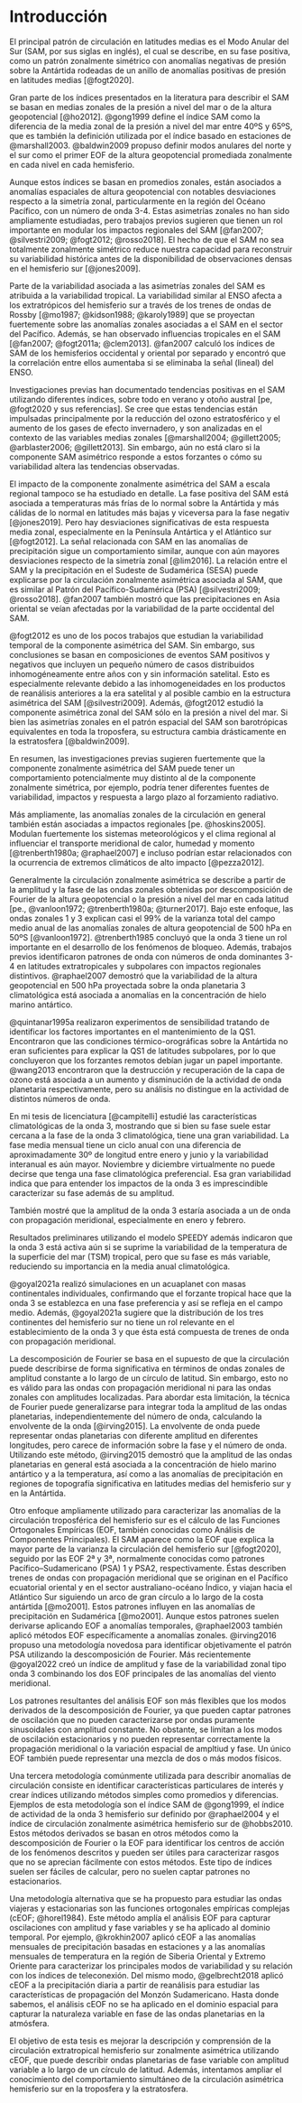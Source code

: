 # Introducción


El principal patrón de circulación en latitudes medias es el Modo Anular del Sur (SAM, por sus siglas en inglés), el cual se describe, en su fase positiva, como un patrón zonalmente simétrico con anomalías negativas de presión sobre la Antártida rodeadas de un anillo de anomalías positivas de presión en latitudes medias [@fogt2020].

Gran parte de los índices presentados en la literatura para describir el SAM se basan en medias zonales de la presión a nivel del mar o de la altura geopotencial [@ho2012].
@gong1999 define el índice SAM como la diferencia de la media zonal de la presión a nivel del mar entre 40ºS y 65ºS, que es también la definición utilizada por el índice basado en estaciones de @marshall2003.
@baldwin2009 propuso definir modos anulares del norte y el sur como el primer EOF de la altura geopotencial promediada zonalmente en cada nivel en cada hemisferio.

Aunque estos índices se basan en promedios zonales, están asociados a anomalías espaciales de altura geopotencial con notables desviaciones respecto a la simetría zonal, particularmente en la región del Océano Pacífico, con un número de onda 3-4.
Estas asimetrías zonales no han sido ampliamente estudiadas, pero trabajos previos sugieren que tienen un rol importante en modular los impactos regionales del SAM [@fan2007; @silvestri2009; @fogt2012; @rosso2018].
El hecho de que el SAM no sea totalmente zonalmente simétrico reduce nuestra capacidad para reconstruir su variabilidad histórica antes de la disponibilidad de observaciones densas en el hemisferio sur [@jones2009].

Parte de la variabilidad asociada a las asimetrías zonales del SAM es atribuida a la variabilidad tropical.
La variabilidad similar al ENSO afecta a los extratrópicos del hemisferio sur a través de los trenes de ondas de Rossby [@mo1987; @kidson1988; @karoly1989] que se proyectan fuertemente sobre las anomalías zonales asociadas a el SAM en el sector del Pacífico.
Además, se han observado influencias tropicales en el SAM [@fan2007; @fogt2011a; @clem2013].
@fan2007 calculó los índices de SAM de los hemisferios occidental y oriental por separado y encontró que la correlación entre ellos aumentaba si se eliminaba la señal (lineal) del ENSO.

Investigaciones previas han documentado tendencias positivas en el SAM utilizando diferentes índices, sobre todo en verano y otoño austral [pe, @fogt2020 y sus referencias].
Se cree que estas tendencias están impulsadas principalmente por la reducción del ozono estratosférico y el aumento de los gases de efecto invernadero, y son analizadas en el contexto de las variables medias zonales [@marshall2004; @gillett2005; @arblaster2006; @gillett2013].
Sin embargo, aún no está claro si la componente SAM asimétrico responde a estos forzantes o cómo su variabilidad altera las tendencias observadas.

El impacto de la componente zonalmente asimétrica del SAM a escala regional tampoco se ha estudiado en detalle.
La fase positiva del SAM está asociada a temperaturas más frías de lo normal sobre la Antártida y más cálidas de lo normal en latitudes más bajas y viceversa para la fase negativ [@jones2019].
Pero hay desviaciones significativas de esta respuesta media zonal, especialmente en la Península Antártica y el Atlántico sur [@fogt2012].
La señal relacionada con SAM en las anomalías de precipitación sigue un comportamiento similar, aunque con aún mayores desviaciones respecto de la simetría zonal [@lim2016].
La relación entre el SAM y la precipitación en el Sudeste de Sudamérica (SESA) puede explicarse por la circulación zonalmente asimétrica asociada al SAM, que es similar al Patrón del Pacífico-Sudamérica (PSA) [@silvestri2009; @rosso2018].
@fan2007 también mostró que las precipitaciones en Asia oriental se veían afectadas por la variabilidad de la parte occidental del SAM.

@fogt2012 es uno de los pocos trabajos que estudian la variabilidad temporal de la componente asimétrica del SAM.
Sin embargo, sus conclusiones se basan en composiciones de eventos SAM positivos y negativos que incluyen un pequeño número de casos distribuidos inhomogéneamente entre años con y sin información satelital.
Esto es especialmente relevante debido a las inhomogeneidades en los productos de reanálisis anteriores a la era satelital y al posible cambio en la estructura asimétrica del SAM [@silvestri2009].
Además, @fogt2012 estudió la componente asimétrica zonal del SAM sólo en la presión a nivel del mar.
Si bien las asimetrías zonales en el patrón espacial del SAM son barotrópicas equivalentes en toda la troposfera, su estructura cambia drásticamente en la estratosfera [@baldwin2009].

En resumen, las investigaciones previas sugieren fuertemente que la componente zonalmente asimétrica del SAM puede tener un comportamiento potencialmente muy distinto al de la componente zonalmente simétrica, por ejemplo, podría tener diferentes fuentes de variabilidad, impactos y respuesta a largo plazo al forzamiento radiativo.

Más ampliamente, las anomalías zonales de la circulación en general también están asociadas a impactos regionales [pe. @hoskins2005].
Modulan fuertemente los sistemas meteorológicos y el clima regional al influenciar el transporte meridional de calor, humedad y momento [@trenberth1980a; @raphael2007] e incluso podrían estar relacionados con la ocurrencia de extremos climáticos de alto impacto [@pezza2012].

Generalmente la circulación zonalmente asimétrica se describe a partir de la amplitud y la fase de las ondas zonales obtenidas por descomposición de Fourier de la altura geopotencial o la presión a nivel del mar en cada latitud [pe., @vanloon1972; @trenberth1980a; @turner2017].
Bajo este enfoque, las ondas zonales 1 y 3 explican casi el 99% de la varianza total del campo medio anual de las anomalías zonales de altura geopotencial de 500 hPa en 50ºS [@vanloon1972].
@trenberth1985 concluyó que la onda 3 tiene un rol importante en el desarrollo de los fenómenos de bloqueo.
Además, trabajos previos identificaron patrones de onda con números de onda dominantes 3-4 en latitudes extratropicales y subpolares con impactos regionales distintivos.
@raphael2007 demostró que la variabilidad de la altura geopotencial en 500 hPa proyectada sobre la onda planetaria 3 climatológica está asociada a anomalías en la concentración de hielo marino antártico.

@quintanar1995a realizaron experimentos de sensibilidad tratando de identificar los factores importantes en el mantenimiento de la QS1.
Encontraron que las condiciones térmico-orográficas sobre la Antártida no eran suficientes para explicar la QS1 de latitudes subpolares, por lo que concluyeron que los forzantes remotos debían jugar un papel importante.
@wang2013 encontraron que la destrucción y recuperación de la capa de ozono está asociada a un aumento y disminución de la actividad de onda planetaria respectivamente, pero su análisis no distingue en la actividad de distintos números de onda.

En mi tesis de licenciatura [@campitelli] estudié las características climatológicas de la onda 3, mostrando que si bien su fase suele estar cercana a la fase de la onda 3 climatológica, tiene una gran variabilidad.
La fase media mensual tiene un ciclo anual con una diferencia de aproximadamente 30º de longitud entre enero y junio y la variabilidad interanual es aún mayor.
Noviembre y diciembre virtualmente no puede decirse que tenga una fase climatológica preferencial.
Esa gran variabilidad indica que para entender los impactos de la onda 3 es imprescindible caracterizar su fase además de su amplitud.

También mostré que la amplitud de la onda 3 estaría asociada a un de onda con propagación meridional, especialmente en enero y febrero.

Resultados preliminares utilizando el modelo SPEEDY además indicaron que la onda 3 está activa aún si se suprime la variabilidad de la temperatura de la superficie del mar (TSM) tropical, pero que su fase es más variable, reduciendo su importancia en la media anual climatológica.

@goyal2021a realizó simulaciones en un acuaplanet con masas continentales individuales, confirmando que el forzante tropical hace que la onda 3 se establezca en una fase preferencia y así se refleja en el campo medio.
Además, @goyal2021a sugiere que la distribución de los tres continentes del hemisferio sur no tiene un rol relevante en el establecimiento de la onda 3 y que ésta está compuesta de trenes de onda con propagación meridional.

La descomposición de Fourier se basa en el supuesto de que la circulación puede describirse de forma significativa en términos de ondas zonales de amplitud constante a lo largo de un círculo de latitud.
Sin embargo, esto no es válido para las ondas con propagación meridional ni para las ondas zonales con amplitudes localizadas.
Para abordar esta limitación, la técnica de Fourier puede generalizarse para integrar toda la amplitud de las ondas planetarias, independientemente del número de onda, calculando la envolvente de la onda [@irving2015].
La envolvente de onda puede representar ondas planetarias con diferente amplitud en diferentes longitudes, pero carece de información sobre la fase y el número de onda.
Utilizando este método, @irving2015 demostró que la amplitud de las ondas planetarias en general está asociada a la concentración de hielo marino antártico y a la temperatura, así como a las anomalías de precipitación en regiones de topografía significativa en latitudes medias del hemisferio sur y en la Antártida.

Otro enfoque ampliamente utilizado para caracterizar las anomalías de la circulación troposférica del hemisferio sur es el cálculo de las Funciones Ortogonales Empíricas (EOF, también conocidas como Análisis de Componentes Principales).
El SAM aparece como la EOF que explica la mayor parte de la varianza la circulación del hemisferio sur [@fogt2020], seguido por las EOF 2ª y 3ª, normalmente conocidas como patrones Pacífico--Sudamericano (PSA) 1 y PSA2, respectivamente.
Éstas describen trenes de ondas con propagación meridional que se originan en el Pacífico ecuatorial oriental y en el sector australiano-océano Índico, y viajan hacia el Atlántico Sur siguiendo un arco de gran círculo a lo largo de la costa antártida [@mo2001].
Estos patrones influyen en las anomalías de precipitación en Sudamérica [@mo2001].
Aunque estos patrones suelen derivarse aplicando EOF a anomalías temporales, @raphael2003 también aplicó métodos EOF específicamente a anomalías zonales.
@irving2016 propuso una metodología novedosa para identificar objetivamente el patrón PSA utilizando la descomposición de Fourier.
Más recientemente @goyal2022 creó un índice de amplitud y fase de la variabilidad zonal tipo onda 3 combinando los dos EOF principales de las anomalías del viento meridional.

Los patrones resultantes del análisis EOF son más flexibles que los modos derivados de la descomposición de Fourier, ya que pueden captar patrones de oscilación que no pueden caracterizarse por ondas puramente sinusoidales con amplitud constante.
No obstante, se limitan a los modos de oscilación estacionarios y no pueden representar correctamente la propagación meridional o la variación espacial de ampltiud y fase.
Un único EOF también puede representar una mezcla de dos o más modos físicos.

Una tercera metodología comúnmente utilizada para describir anomalías de circulación consiste en identificar características particulares de interés y crear índices utilizando métodos simples como promedios y diferencias.
Ejemplos de esta metodología son el índice SAM de @gong1999, el índice de actividad de la onda 3 hemisferio sur definido por @raphael2004 y el índice de circulación zonalmente asimétrica hemisferio sur de @hobbs2010.
Estos métodos derivados se basan en otros métodos como la descomposición de Fourier o la EOF para identificar los centros de acción de los fenómenos descritos y pueden ser útiles para caracterizar rasgos que no se aprecian fácilmente con estos métodos.
Este tipo de índices suelen ser fáciles de calcular, pero no suelen captar patrones no estacionarios.

Una metodología alternativa que se ha propuesto para estudiar las ondas viajeras y estacionarias son las funciones ortogonales empíricas complejas (cEOF; @horel1984).
Este método amplía el análisis EOF para capturar oscilaciones con amplitud y fase variables y se ha aplicado al dominio temporal.
Por ejemplo, @krokhin2007 aplicó cEOF a las anomalías mensuales de precipitación basadas en estaciones y a las anomalías mensuales de temperatura en la región de Siberia Oriental y Extremo Oriente para caracterizar los principales modos de variabilidad y su relación con los índices de teleconexión.
Del mismo modo, @gelbrecht2018 aplicó cEOF a la precipitación diaria a partir de reanálisis para estudiar las características de propagación del Monzón Sudamericano.
Hasta donde sabemos, el análisis cEOF no se ha aplicado en el dominio espacial para capturar la naturaleza variable en fase de las ondas planetarias en la atmósfera.

El objetivo de esta tesis es mejorar la descripción y comprensión de la circulación extratropical hemisferio sur zonalmente asimétrica utilizando cEOF, que puede describir ondas planetarias de fase variable con amplitud variable a lo largo de un círculo de latitud.
Además, intentamos ampliar el conocimiento del comportamiento simultáneo de la circulación asimétrica hemisferio sur en la troposfera y la estratosfera.
